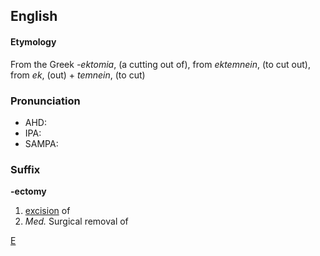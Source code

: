 ==English==
====Etymology====
From the Greek ''-ektomia'', (a cutting out of), from ''ektemnein'', (to cut out), from ''ek'', (out) + ''temnein'', (to cut)

===Pronunciation===
*AHD:
*IPA:
*SAMPA:

===Suffix===
'''-ectomy'''
# [[excision]] of
# ''Med.'' Surgical removal of

[[Category:English suffixes|E]]